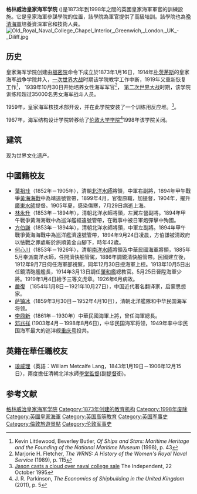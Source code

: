 {{noteTA
|G1=UK Places
}}
{{世界遺產概要表
| site_img = Royal Naval College (5947304046).jpg
| site_img_capt = 
| site_img_width = 270px
| zh_name = 格林威治海岸地區
| en_name = Maritime Greenwich
| fr_name = Maritime Greenwich
| country = {{GBR}}
| Region = 欧洲和北美地区
| criterion_c =(i), (ii), (iv), (vi)
| rg_year = 1995年（[[世界遺產#世界遺產委員會|第19屆]]）
| ex_rg_year = 2008年
| remarks =
| org_url = http://whc.unesco.org/en/list/795
| map_img =
| map_img_width =
}}

{{Infobox military unit
|unit_name=格林威治皇家海军学院<br>Royal Naval College, Greenwich
|image=[[File:Naval_College.JPG|240px]]
|caption=
|dates=1873–1998
|country={{flag|United Kingdom}}
|branch={{navy|United Kingdom|name=英國皇家海軍}}
|command_structure=
|type=训练
|role=海军军官训练
|size=
|current_commander=
|garrison=
|garrison_label=
|colonel_of_the_regiment=
|colonel_of_the_regiment_label=
|ceremonial_chief=
|ceremonial_chief_label=
|nickname=RNC
|motto=''Tam Minerva Quam Marte'' ("By Wisdom as much as by War")<ref name=mariner>''The Mariner's Mirror'', vol. 52 (Society for Nautical Research, 1966), p. 150</ref>
|colors=
|colors_label=Badge
|march=
|battles=
|notable_commanders=
|anniversaries=
}}

'''格林威治皇家海军学院''' ({{lang-en|Royal Naval College, Greenwich}})是1873年到1998年之間的英國皇家海軍軍官的訓練設施。它是皇家海軍參謀學院的位置，該學院為軍官提供了高級培訓。該學院也為[[清朝新式海軍|晚清海軍]]培養資深軍官和技術人員。
[[File:Old_Royal_Naval_College_Chapel_Interior,_Greenwich,_London,_UK_-_Diliff.jpg|thumb]]

==历史==
皇家海军学院创建由[[英國樞密院|樞密院]]命令下成立於1873年1月16日，1914年[[朴茨茅斯|朴茨茅斯]]的皇家海军战争学院并入，[[一次世界大战|一次世界大战]]时期该学院教学工作中断，1919年又重新恢复工作<ref>Kevin Littlewood, Beverley Butler, ''Of Ships and Stars: Maritime Heritage and the Founding of the National Maritime Museum'' (1998), p. 43</ref>， 1939年10月30日开始培养女性海军军官<ref>Marjorie H. Fletcher, ''The WRNS: A History of the Women's Royal Naval Service'' (1989), p. 115</ref>， [[第二次世界大战|第二次世界大战]]时期，该学院训练和超过35000名男女海军战斗人员。

1959年，皇家海军核技术部开设，并在此学院安装了一个训练用反应堆。<ref>[http://www.independent.co.uk/news/uk/home-news/jason-casts-a-cloud-over-naval-college-sale-1578790.html Jason casts a cloud over naval college sale] {{Wayback|url=http://www.independent.co.uk/news/uk/home-news/jason-casts-a-cloud-over-naval-college-sale-1578790.html |date=20200916043617 }} The Independent, 22 October 1995</ref>。

1967年，海军结构设计学院转移给了[[伦敦大学学院|伦敦大学学院]]<ref>J. R. Parkinson, ''The Economics of Shipbuilding in the United Kingdom'' (2011), p. 5</ref>1998年该学院关闭。

==建筑==
{{tsl|en|Old Royal Naval College|舊皇家海軍學院|该学院建筑}}现为世界文化遗产。

==中國籍校友==
*[[葉祖珪|葉祖珪]]（1852年－1905年），清朝[[北洋水師|北洋水師]]將領，中軍右副將，1894年甲午戰爭[[黄海海战_(1894年)|黃海海戰]]中為靖遠號管帶，1899年4月，官復原職，加提督，1904年，擢升[[廣東水師|廣東水師]]提督。1905年夏，感染傷寒，7月29日病逝上海。
*[[林永升|林永升]]（1853年－1894年），清朝北洋水師將領，左翼左營副將。1894年甲午戰爭黃海海戰中為巡洋艦經遠號管帶，在戰事中被日軍炮彈擊中殉國。
*[[方伯謙|方伯謙]]（1853年－1894年），清朝北洋水師將領，中軍左副將。1894年甲午戰爭黃海海戰中為巡洋艦濟遠號管帶，1894年9月24日凌晨，方伯謙被清政府以怯戰之罪處斬於旅順黃金山腳下，時年42歲。
*[[何心川|何心川]]（1853年－1926年），清朝[[南洋水師|南洋水師]]將領及中華民國海軍將領，1885年5月奉派南洋水師，任開濟快船管駕，1886年調鏡清快船管帶。民國建立後，1912年9月7日何任海軍部視察，同年12月30日授海軍上校。1913年10月5日出任鏡清砲艦艦長，1914年3月13日調任[[肇和艦|肇和艦]]總教官。5月25日晉陞海軍少將。1919年1月4日給予三等文虎章。1926年6月病故。
*[[嚴復|嚴復]] （1854年1月8日－1921年10月27日），中国近代著名翻译家，启蒙思想家。
*[[萨镇冰|萨镇冰]]（1859年3月30日－1952年4月10日），清朝北洋艦隊和中华民国海军将领。
*[[李鼎新|李鼎新]]（1861年－1930年）中華民國海軍上將，曾任海軍總長。
*[[邓兆祥|邓兆祥]] (1903年4月－1998年8月6日)，中华民国海军将领，1949年率中华民国海军最大的巡洋舰[[重庆号|重庆号]]投共。

==英籍在華任職校友==
*[[琅威理|琅威理]]（英語：William Metcalfe Lang，1843年1月19日－1906年12月15日），兩度擔任清朝北洋水師[[學堂監督|學堂監督]](副[[提督|提督]]銜)。

== 参考文献 ==
{{Reflist}}

[[Category:格林威治皇家海军学院|]]
[[Category:1873年创建的教育机构|Category:1873年创建的教育机构]]
[[Category:1998年废除|Category:1998年废除]]
[[Category:英國皇家海軍|Category:英國皇家海軍]]
[[Category:英国高等教育|Category:英国高等教育]]
[[Category:英国军事史|Category:英国军事史]]
[[Category:倫敦旅遊景點|Category:倫敦旅遊景點]]
[[Category:伦敦军事史|Category:伦敦军事史]]